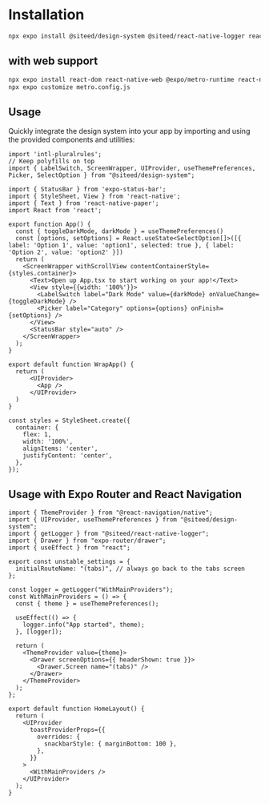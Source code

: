 

<Meta title="Installation" />

# Installation
```bash
npx expo install @siteed/design-system @siteed/react-native-logger react-native-paper react-native-safe-area-context @gorhom/bottom-sheet@5.0.0-alpha.11 react-native-gesture-handler @expo/vector-icons expo-localization react-native-reanimated react-native-screens react-native-vector-icons @react-navigation/native
```

## with web support
```bash
npx expo install react-dom react-native-web @expo/metro-runtime react-native-web
npx expo customize metro.config.js
```

## Usage

Quickly integrate the design system into your app by importing and using the provided components and utilities:

```tsx
import 'intl-pluralrules';
// Keep polyfills on top
import { LabelSwitch, ScreenWrapper, UIProvider, useThemePreferences, Picker, SelectOption } from "@siteed/design-system";

import { StatusBar } from 'expo-status-bar';
import { StyleSheet, View } from 'react-native';
import { Text } from 'react-native-paper';
import React from 'react';

export function App() {
  const { toggleDarkMode, darkMode } = useThemePreferences()
  const [options, setOptions] = React.useState<SelectOption[]>([{ label: 'Option 1', value: 'option1', selected: true }, { label: 'Option 2', value: 'option2' }])
  return (
    <ScreenWrapper withScrollView contentContainerStyle={styles.container}>
      <Text>Open up App.tsx to start working on your app!</Text>
      <View style={{width: '100%'}}>
        <LabelSwitch label="Dark Mode" value={darkMode} onValueChange={toggleDarkMode} />
        <Picker label="Category" options={options} onFinish={setOptions} />
      </View>
      <StatusBar style="auto" />
    </ScreenWrapper>
  );
}

export default function WrapApp() {
  return (
      <UIProvider>
        <App />
      </UIProvider>
  )
}

const styles = StyleSheet.create({
  container: {
    flex: 1,
    width: '100%',
    alignItems: 'center',
    justifyContent: 'center',
  },
});
```

## Usage with Expo Router and React Navigation
```tsx
import { ThemeProvider } from "@react-navigation/native";
import { UIProvider, useThemePreferences } from "@siteed/design-system";
import { getLogger } from "@siteed/react-native-logger";
import { Drawer } from "expo-router/drawer";
import { useEffect } from "react";

export const unstable_settings = {
  initialRouteName: "(tabs)", // always go back to the tabs screen
};

const logger = getLogger("WithMainProviders");
const WithMainProviders = () => {
  const { theme } = useThemePreferences();

  useEffect(() => {
    logger.info("App started", theme);
  }, [logger]);

  return (
    <ThemeProvider value={theme}>
      <Drawer screenOptions={{ headerShown: true }}>
        <Drawer.Screen name="(tabs)" />
      </Drawer>
    </ThemeProvider>
  );
};

export default function HomeLayout() {
  return (
    <UIProvider
      toastProviderProps={{
        overrides: {
          snackbarStyle: { marginBottom: 100 },
        },
      }}
    >
      <WithMainProviders />
    </UIProvider>
  );
}
```
